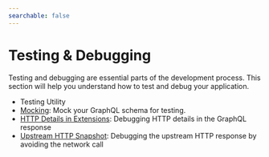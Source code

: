 ```yaml
---
searchable: false
---
```


# Testing & Debugging

Testing and debugging are essential parts of the development process. This section will help you
understand how to test and debug your application.

- Testing Utility
- [Mocking](/docs/gateway/other-features/testing/mocking): Mock your GraphQL schema for testing.
- [HTTP Details in Extensions](/docs/gateway/other-features/testing/debugging): Debugging HTTP
  details in the GraphQL response
- [Upstream HTTP Snapshot](/docs/gateway/other-features/testing/snapshot): Debugging the upstream
  HTTP response by avoiding the network call
